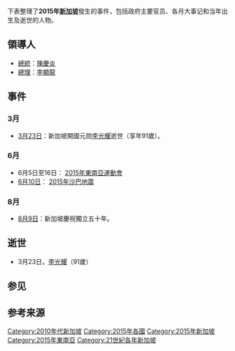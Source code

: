 {{SingaporeYearTOC|2015}}
{{新加坡旗帜|2015}}
{{C21YearInTopic|2015年}}
{{Expand list}}
下表整理了'''2015年[[新加坡|新加坡]]'''發生的事件，包括政府主要官员、各月大事记和当年出生及逝世的人物。

== 領導人 ==
* [[新加坡总统|總統]]：[[陈庆炎|陳慶炎]]
* [[新加坡總理|總理]]：[[李显龙|李顯龍]]

== 事件 ==

=== 3月 ===
* [[3月23日|3月23日]]：新加坡開國元勋[[李光耀|李光耀]]逝世（享年91歲）。

=== 6月 ===
*6月5日至16日： [[2015年东南亚运动会|2015年東南亞運動會]]
* [[6月10日|6月10日]]： [[2015年沙巴地震|2015年沙巴地震]]

=== 8月 ===

* [[8月9日|8月9日]]：新加坡慶祝獨立五十年。

== 逝世 ==
* 3月23日，[[李光耀|李光耀]]（91歲）

== 参见 ==
{{各年新加坡|state=expanded}}

== 参考来源 ==
{{Reflist}}

{{新加坡小作品}}

[[Category:2010年代新加坡|Category:2010年代新加坡]]
[[Category:2015年各國|Category:2015年各國]]
[[Category:2015年新加坡|Category:2015年新加坡]]
[[Category:2015年東南亞|Category:2015年東南亞]]
[[Category:21世紀各年新加坡|Category:21世紀各年新加坡]]
